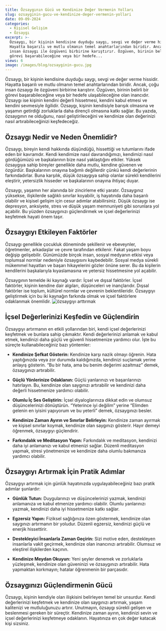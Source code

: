 ```yaml
---
title: Özsaygının Gücü ve Kendinize Değer Vermenin Yolları
slug: ozsayginin-gucu-ve-kendinize-deger-vermenin-yollari
date: 09-09-2024
categories:
  - Kişisel Gelişim
  - Özsaygı
excerpt: >-
  Özsaygı, bir kişinin kendisine duyduğu saygı, sevgi ve değer verme hissidir.
  Hayatta başarılı ve mutlu olmanın temel anahtarlarından biridir. Ancak, çoğu
  insan özsaygı ile özgüveni birbirine karıştırır. Özgüven, birinin belirli bir
  görevi başarabileceğine veya bir hedefe...
views: 6
image: /images/blog/ozsayginin-gucu.jpg
---
```


Özsaygı, bir kişinin kendisine duyduğu saygı, sevgi ve değer verme hissidir. Hayatta başarılı ve mutlu olmanın temel anahtarlarından biridir. Ancak, çoğu insan özsaygı ile özgüveni birbirine karıştırır. Özgüven, birinin belirli bir görevi başarabileceğine veya bir hedefe ulaşabileceğine olan inancıdır. Özsaygı ise kişinin kendini değerli hissetmesi, kendini kabul etmesi ve kendini sevmesiyle ilgilidir. Özsaygı, kişinin kendisiyle barışık olmasına ve yaşamın getirdiği zorluklarla daha dirençli olmasına katkı sağlar. Bu yazıda, özsaygının ne olduğunu, nasıl geliştirileceğini ve kendinize olan değerinizi nasıl artırabileceğinizi keşfedeceğiz.

## Özsaygı Nedir ve Neden Önemlidir?

Özsaygı, bireyin kendi hakkında düşündüğü, hissettiği ve tutumlarını ifade eden bir kavramdır. Kendi kendimize nasıl davrandığımızı, kendimizi nasıl gördüğümüzü ve başkalarının bize nasıl yaklaştığını etkiler. Yüksek özsaygıya sahip bireyler genellikle daha mutlu, kendine güvenen ve özgürdür. Başkalarının onayına bağımlı değillerdir çünkü kendi değerlerinin farkındadırlar. Buna karşılık, düşük özsaygıya sahip olanlar sürekli kendilerini eleştirir, yetersizlik hisseder ve başkalarının onayına ihtiyaç duyar.

Özsaygı, yaşamın her alanında bir zincirleme etki yaratır. Özsaygınız yüksekse, ilişkilerde sağlıklı sınırlar koyabilir, iş hayatında daha başarılı olabilir ve kişisel gelişim için cesur adımlar atabilirsiniz. Düşük özsaygı ise depresyon, anksiyete, stres ve düşük yaşam memnuniyeti gibi sorunlara yol açabilir. Bu yüzden özsaygınızı güçlendirmek ve içsel değerlerinizi keşfetmek hayati önem taşır.

## Özsaygıyı Etkileyen Faktörler

Özsaygı genellikle çocukluk döneminde şekillenir ve ebeveynler, öğretmenler, arkadaşlar ve çevre tarafından etkilenir. Fakat yaşam boyu değişip gelişebilir. Günümüzde birçok insan, sosyal medyanın etkisi veya toplumsal normlar nedeniyle özsaygısını kaybedebilir. Sosyal medya sürekli mükemmel hayatları ve başarı hikayelerini gözler önüne serer. Bu da kişilerin kendilerini başkalarıyla kıyaslamasına ve yetersiz hissetmesine yol açabilir.

Özsaygının temelde iki kaynağı vardır: İçsel ve dışsal faktörler. İçsel faktörler, kişinin kendine dair algıları, düşünceleri ve inançlarıdır. Dışsal faktörler ise toplum, kültürel normlar ve çevrenin beklentileridir. Özsaygıyı geliştirmek için bu iki kaynağın farkında olmak ve içsel faktörlere odaklanmak önemlidir.
<img src="/images/blog/ozozsaygiyi-artirmak.jpg" alt="özsaygıyı arttırmak" className="w-full" />

## İçsel Değerlerinizi Keşfedin ve Güçlendirin

Özsaygıyı artırmanın en etkili yollarından biri, kendi içsel değerlerinizi keşfetmek ve bunlara sahip çıkmaktır. Kendi değerlerinizi anlamak ve kabul etmek, kendinizi daha güçlü ve güvenli hissetmenize yardımcı olur. İşte bu süreçte kullanabileceğiniz bazı yöntemler:

- **Kendinize Şefkat Gösterin:** Kendinize karşı nazik olmayı öğrenin. Hata yaptığınızda veya zor durumda kaldığınızda, kendinizi suçlamak yerine anlayış gösterin. “Bu bir hata, ama bu benim değerimi azaltmaz” demek, özsaygınızı artırabilir.

- **Güçlü Yönlerinize Odaklanın:** Güçlü yanlarınızı ve başarılarınızı hatırlayın. Bu, kendinize olan saygınızı artırabilir ve kendinizi daha değerli hissetmenize yardımcı olabilir.

- **Olumlu İç Ses Geliştirin:** İçsel diyaloglarınıza dikkat edin ve olumsuz düşüncelerinizi dönüştürün. “Yeterince iyi değilim” yerine “Elimden gelenin en iyisini yapıyorum ve bu yeterli” demek, özsaygınızı besler.

- **Kendinize Zaman Ayırın ve Sınırlar Belirleyin:** Kendinize zaman ayırmak ve kişisel sınırlar koymak, kendinize olan saygınızı gösterir. Hayır demeyi öğrenmek, özsaygıyı güçlendirir.

- **Farkındalık ve Meditasyon Yapın:** Farkındalık ve meditasyon, kendinizi daha iyi anlamanızı ve kabul etmenizi sağlar. Düzenli meditasyon yapmak, stresi yönetmenize ve kendinize daha olumlu bakmanıza yardımcı olabilir.

## Özsaygıyı Artırmak İçin Pratik Adımlar

Özsaygıyı artırmak için günlük hayatınızda uygulayabileceğiniz bazı pratik adımlar şunlardır:

- **Günlük Tutun:** Duygularınızı ve düşüncelerinizi yazmak, kendinizi anlamanıza ve kabul etmenize yardımcı olabilir. Olumlu yanlarınızı yazmak, kendinizi daha iyi hissetmenize katkı sağlar.

- **Egzersiz Yapın:** Fiziksel sağlığınıza özen göstermek, kendinize olan saygınızı artırmanın bir yoludur. Düzenli egzersiz, kendinizi güçlü ve enerjik hissettirir.

- **Destekleyici İnsanlarla Zaman Geçirin:** Sizi motive eden, destekleyen insanlarla vakit geçirmek, kendinize olan inancınızı artırabilir. Olumsuz ve eleştirel ilişkilerden kaçının.

- **Kendinize Meydan Okuyun:** Yeni şeyler denemek ve zorluklarla yüzleşmek, kendinize olan güveninizi ve özsaygınızı artırabilir. Hata yapmaktan korkmayın; hatalar öğrenmenin bir parçasıdır.

## Özsaygınızı Güçlendirmenin Gücü

Özsaygı, kişinin kendiyle olan ilişkisini belirleyen temel bir unsurdur. Kendi değerlerinizi keşfetmek ve kendinize olan saygınızı artırmak, yaşam kalitenizi ve mutluluğunuzu artırır. Unutmayın, özsaygı sürekli gelişen ve beslenmesi gereken bir süreçtir. Kendinize zaman ayırın, kendinizi sevin ve içsel değerlerinizi keşfetmeye odaklanın. Hayatınıza en çok değer katacak kişi sizsiniz.
